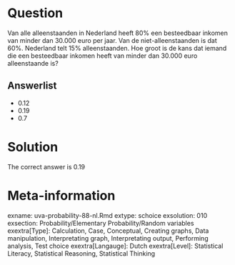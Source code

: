 Question
========

Van alle alleenstaanden in Nederland heeft 80% een besteedbaar inkomen van minder dan 30.000 euro per jaar. Van de niet-alleenstaanden is dat 60%. Nederland telt 15% alleenstaanden. Hoe groot is de kans dat iemand die een besteedbaar inkomen heeft van minder dan 30.000 euro alleenstaande is?

Answerlist
----------
* 0.12
* 0.19
* 0.7

Solution
========

The correct answer is  0.19

Meta-information
================
exname: uva-probability-88-nl.Rmd
extype: schoice
exsolution: 010
exsection: Probability/Elementary Probability/Random variables
exextra[Type]: Calculation, Case, Conceptual, Creating graphs, Data manipulation, Interpretating graph, Interpretating output, Performing analysis, Test choice
exextra[Langauge]: Dutch
exextra[Level]: Statistical Literacy, Statistical Reasoning, Statistical Thinking
